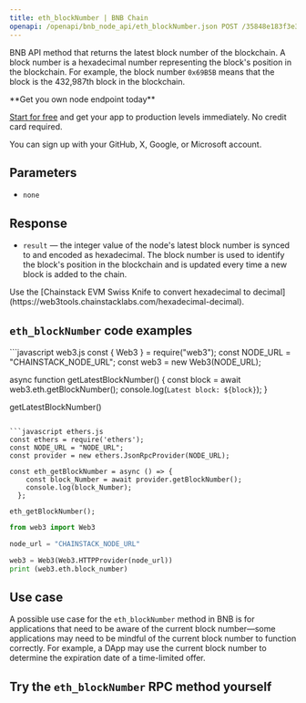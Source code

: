 ---
title: eth_blockNumber | BNB Chain
openapi: /openapi/bnb_node_api/eth_blockNumber.json POST /35848e183f3e3303c8cfeacbea831cab
---

BNB API method that returns the latest block number of the blockchain. A block number is a hexadecimal number representing the block's position in the blockchain. For example, the block number `0x69B5B` means that the block is the 432,987th block in the blockchain.

<Check>
**Get you own node endpoint today**

[Start for free](https://console.chainstack.com/) and get your app to production levels immediately. No credit card required.

You can sign up with your GitHub, X, Google, or Microsoft account.
</Check>


## Parameters

* `none`

## Response

* `result` — the integer value of the node's latest block number is synced to and encoded as hexadecimal. The block number is used to identify the block's position in the blockchain and is updated every time a new block is added to the chain.

<Note>
Use the [Chainstack EVM Swiss Knife to convert hexadecimal to decimal](https://web3tools.chainstacklabs.com/hexadecimal-decimal).
</Note>


## `eth_blockNumber` code examples

<CodeGroup>
```javascript web3.js
const { Web3 } = require("web3");
const NODE_URL = "CHAINSTACK_NODE_URL";
const web3 = new Web3(NODE_URL);

async function getLatestBlockNumber() {
  const block = await web3.eth.getBlockNumber();
  console.log(`Latest block: ${block}`);
}
  
getLatestBlockNumber()
```

```javascript ethers.js
const ethers = require('ethers');
const NODE_URL = "NODE_URL";
const provider = new ethers.JsonRpcProvider(NODE_URL);

const eth_getBlockNumber = async () => {
    const block_Number = await provider.getBlockNumber();
    console.log(block_Number);
  };

eth_getBlockNumber();
```

```python web3.py
from web3 import Web3

node_url = "CHAINSTACK_NODE_URL"

web3 = Web3(Web3.HTTPProvider(node_url))
print (web3.eth.block_number)
```
</CodeGroup>


## Use case

A possible use case for the `eth_blockNumber` method in BNB is for applications that need to be aware of the current block number—some applications may need to be mindful of the current block number to function correctly. For example, a DApp may use the current block number to determine the expiration date of a time-limited offer.

## Try the `eth_blockNumber` RPC method yourself
